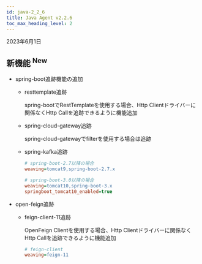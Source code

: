 ```yaml
---
id: java-2_2_6
title: Java Agent v2.2.6
toc_max_heading_level: 2
---
```


2023年6月1日

## 新機能 <sup><Status>New</Status></sup>

-   spring-boot追跡機能の追加

    -   resttemplate追跡

        spring-bootでRestTemplateを使用する場合、Http Clientドライバーに関係なくHttp Callを追跡できるように機能追加

    -   spring-cloud-gateway追跡

        spring-cloud-gatewayでfilterを使用する場合は追跡

    -   spring-kafka追跡

        ```ini title='whatap.conf'
        # spring-boot-2.7以降の場合
        weaving=tomcat9,spring-boot-2.7.x

        # spring-boot-3.0以降の場合
        weaving=tomcat10,spring-boot-3.x
        springboot_tomcat10_enabled=true
        ```
-   open-feign追跡

    -   feign-client-11追跡

        OpenFeign Clientを使用する場合、Http Clientドライバーに関係なくHttp Callを追跡できるように機能追加

        ```ini title='whatap.conf'
        # feign-client
        weaving=feign-11
        ```

